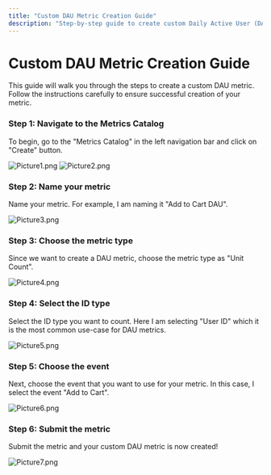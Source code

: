 ```yaml
---
title: "Custom DAU Metric Creation Guide"
description: "Step-by-step guide to create custom Daily Active User (DAU) metrics tailored to your specific business needs."
---
```


# Custom DAU Metric Creation Guide

This guide will walk you through the steps to create a custom DAU metric. Follow
the instructions carefully to ensure successful creation of your metric.

### **Step 1: Navigate to the Metrics Catalog**

To begin, go to the "Metrics Catalog" in the left navigation bar and click on
"Create" button.

<Frame>
  <img src="/images/custom-metrics/Picture1.png" alt="Picture1.png" />
</Frame>

<Frame>
  <img src="/images/custom-metrics/Picture2.png" alt="Picture2.png" />
</Frame>

### **Step 2: Name your metric**

Name your metric. For example, I am naming it "Add to Cart DAU".

<Frame>
  <img src="/images/custom-metrics/Picture3.png" alt="Picture3.png" />
</Frame>

### **Step 3: Choose the metric type**

Since we want to create a DAU metric, choose the metric type as "Unit Count".

<Frame>
  <img src="/images/custom-metrics/Picture4.png" alt="Picture4.png" />
</Frame>

### **Step 4: Select the ID type**

Select the ID type you want to count. Here I am selecting "User ID" which it is the most common use-case for DAU metrics.

<Frame>
  <img src="/images/custom-metrics/Picture5.png" alt="Picture5.png" />
</Frame>

### **Step 5: Choose the event**

Next, choose the event that you want to use for your metric. In this case, I select the event "Add to Cart".

<Frame>
  <img src="/images/custom-metrics/Picture6.png" alt="Picture6.png" />
</Frame>

### **Step 6: Submit the metric**

Submit the metric and your custom DAU metric is now created!

<Frame>
  <img src="/images/custom-metrics/Picture7.png" alt="Picture7.png" />
</Frame>